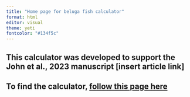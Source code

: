 ```yaml
---
title: "Home page for beluga fish calculator"
format: html
editor: visual
theme: yeti
fontcolor: "#134f5c"
---
```


## This calculator was developed to support the John et al., 2023 manuscript \[insert article link\]

## To find the calculator, [follow this page here](Beluga_fish_calculator.html)
